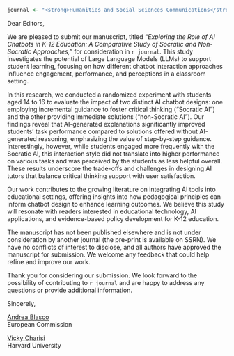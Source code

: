 
```r
journal <- "<strong>Humanities and Social Sciences Communications</strong>"
```

Dear Editors,

We are pleased to submit our manuscript, titled *"Exploring the Role of AI Chatbots in K-12 Education: A Comparative Study of Socratic and Non-Socratic Approaches,"* for consideration in `r journal`. This study investigates the potential of Large Language Models (LLMs) to support student learning, focusing on how different chatbot interaction approaches influence engagement, performance, and perceptions in a classroom setting.

In this research, we conducted a randomized experiment with students aged 14 to 16 to evaluate the impact of two distinct AI chatbot designs: one employing incremental guidance to foster critical thinking ("Socratic AI") and the other providing immediate solutions ("non-Socratic AI"). Our findings reveal that AI-generated explanations significantly improved students' task performance compared to solutions offered without AI-generated reasoning, emphasizing the value of step-by-step guidance. Interestingly, however, while students engaged more frequently with the Socratic AI, this interaction style did not translate into higher performance on various tasks and was perceived by the students as less helpful overall. These results underscore the trade-offs and challenges in designing AI tutors that balance critical thinking support with user satisfaction.

Our work contributes to the growing literature on integrating AI tools into educational settings, offering insights into how pedagogical principles can inform chatbot design to enhance learning outcomes. We believe this study will resonate with readers interested in educational technology, AI applications, and evidence-based policy development for K-12 education.

The manuscript has not been published elsewhere and is not under consideration by another journal (the pre-print is available on SSRN). We have no conflicts of interest to disclose, and all authors have approved the manuscript for submission. We welcome any feedback that could help refine and improve our work.

Thank you for considering our submission. We look forward to the possibility of contributing to `r journal` and are happy to address any questions or provide additional information.

Sincerely,

[Andrea Blasco](andrea.blasco@ec.europa.eu)  
European Commission  


[Vicky Charisi](vicky.charisi@law.harvard.edu)  
Harvard University  



